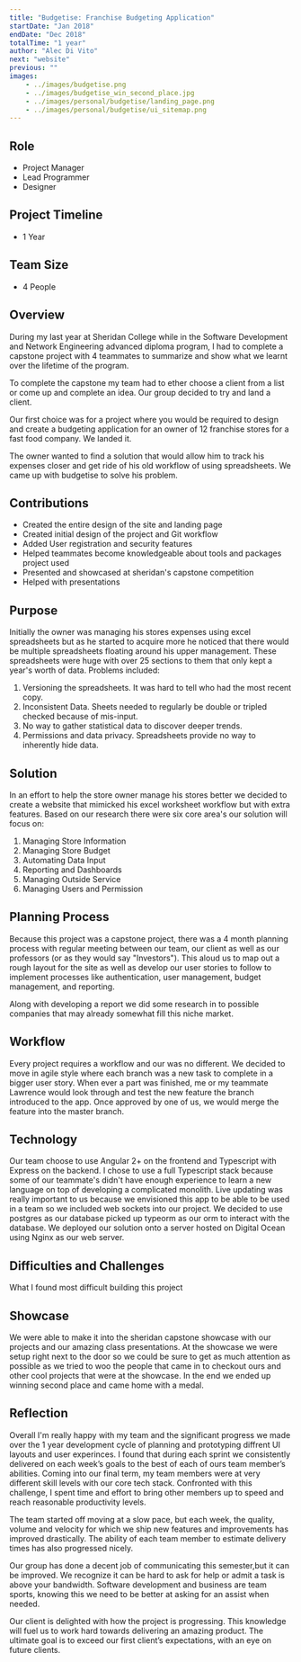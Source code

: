 ```yaml
---
title: "Budgetise: Franchise Budgeting Application"
startDate: "Jan 2018"
endDate: "Dec 2018"
totalTime: "1 year"
author: "Alec Di Vito"
next: "website"
previous: ""
images:
    - ../images/budgetise.png
    - ../images/budgetise_win_second_place.jpg
    - ../images/personal/budgetise/landing_page.png
    - ../images/personal/budgetise/ui_sitemap.png
---
```


## Role

- Project Manager
- Lead Programmer
- Designer

## Project Timeline

- 1 Year

## Team Size

- 4 People

<div>
    <props.images.budgetise alt="budgetise dashboard" caption="budgetise dashboard" />
</div>

## Overview

During my last year at Sheridan College while in the Software Development and Network
Engineering advanced diploma program, I had to complete a capstone project with 4 teammates to
summarize and show what we learnt over the lifetime of the program.

To complete the capstone my team had to ether choose a client from a list or
come up and complete an idea. Our group decided to try and land a client.

Our first choice was for a project where you would be required to design and
create a budgeting application for an owner of 12 franchise stores for a fast
food company. We landed it.

The owner wanted to find a solution that would allow him to track his expenses
closer and get ride of his old workflow of using spreadsheets. We came up with
budgetise to solve his problem.

## Contributions

- Created the entire design of the site and landing page
- Created initial design of the project and Git workflow
- Added User registration and security features
- Helped teammates become knowledgeable about tools and packages project used
- Presented and showcased at sheridan's capstone competition
- Helped with presentations

<div class="image--center">
    <props.images.landing_page alt="budgetise landing page" caption="preview of Budgetise landing page" />
</div>

## Purpose

Initially the owner was managing his stores expenses using excel spreadsheets but
as he started to acquire more he noticed that there would be multiple spreadsheets
floating around his upper management. These spreadsheets were huge with over 25
sections to them that only kept a year's worth of data. Problems included:

1. Versioning the spreadsheets. It was hard to tell who had the most recent copy.
2. Inconsistent Data. Sheets needed to regularly be double or tripled checked because of mis-input.
3. No way to gather statistical data to discover deeper trends.
4. Permissions and data privacy. Spreadsheets provide no way to inherently hide data.

## Solution

In an effort to help the store owner manage his stores better we decided to create
a website that mimicked his excel worksheet workflow but with extra features.
Based on our research there were six core area's our solution will focus on:

1. Managing Store Information
2. Managing Store Budget
3. Automating Data Input
4. Reporting and Dashboards
5. Managing Outside Service
6. Managing Users and Permission

## Planning Process

Because this project was a capstone project, there was a 4 month planning process
with regular meeting between our team, our client as well as our professors (or
as they would say "Investors"). This aloud us to map out a rough layout for the
site as well as develop our user stories to follow to implement processes like
authentication, user management, budget management, and reporting.

Along with developing a report we did some research in to possible companies that
may already somewhat fill this niche market.

## Workflow

Every project requires a workflow and our was no different. We decided to move in
agile style where each branch was a new task to complete in a bigger user story.
When ever a part was finished, me or my teammate Lawrence would look through and
test the new feature the branch introduced to the app. Once approved by one of us,
we would merge the feature into the master branch.

## Technology

Our team choose to use Angular 2+ on the frontend and Typescript with Express on the
backend. I chose to use a full Typescript stack because some of our teammate's
didn't have enough experience to learn a new language on top of developing a
complicated monolith. Live updating was really important to us because we
envisioned this app to be able to be used in a team so we included web sockets
into our project. We decided to use postgres as our database picked up typeorm
as our orm to interact with the database. We deployed our solution onto a server
hosted on Digital Ocean using Nginx as our web server.

## Difficulties and Challenges

What I found most difficult building this project

## Showcase

We were able to make it into the sheridan capstone showcase with our projects
and our amazing class presentations. At the showcase we were setup right next to the
door so we could be sure to get as much attention as possible as we tried to
woo the people that came in to checkout ours and other cool projects that were
at the showcase. In the end we ended up winning second place and came home with
a medal.

<div class="image--center">
    <props.images.budgetise_win_second_place alt="Winning second place at capstone showcase" caption="Winning second place at capstone showcase" />
</div>

## Reflection

Overall I'm really happy with my team and the significant progress we made over
the 1 year development cycle of planning and prototyping diffrent UI layouts
and user experinces. I found that during each sprint we consistently delivered
on each week’s goals to the best of each of ours team member’s abilities. Coming
into our final term, my team members were at very different skill levels with
our core tech stack. Confronted with this challenge, I spent time and effort to
bring other members up to speed and reach reasonable productivity levels.

The team started off moving at a slow pace, but each week, the quality, volume
and velocity for which we ship new features and improvements has improved
drastically. The ability of each team member to estimate delivery times has also
progressed nicely.

Our group has done a decent job of communicating this semester,but it can be
improved. We recognize it can be hard to ask for help or admit a task is above your
bandwidth. Software development and business are team sports, knowing this we
need to be better at asking for an assist when needed.

Our client is delighted with how the project is progressing. This knowledge will
fuel us to work hard towards delivering an amazing product.  The ultimate goal is
to exceed our first client’s expectations, with an eye on future clients.
